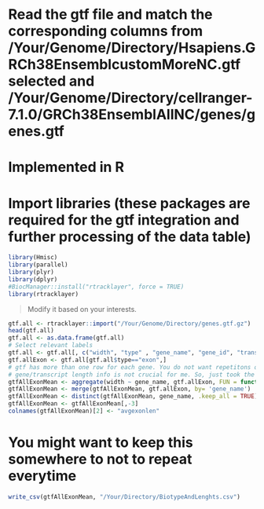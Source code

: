 # Read the gtf file and match the corresponding columns from /Your/Genome/Directory/Hsapiens.GRCh38EnsemblcustomMoreNC.gtf selected and /Your/Genome/Directory/cellranger-7.1.0/GRCh38EnsemblAllNC/genes/genes.gtf
# Implemented in R
# Import libraries (these packages are required for the gtf integration and further processing of the data table)

```r
library(Hmisc)
library(parallel)
library(plyr)
library(dplyr)
#BiocManager::install("rtracklayer", force = TRUE)
library(rtracklayer)
```
> Modify it based on your interests.

```r
gtf.all <- rtracklayer::import("/Your/Genome/Directory/genes.gtf.gz")
head(gtf.all)
gtf.all <- as.data.frame(gtf.all)
# Select relevant labels
gtf.all <- gtf.all[, c("width", "type" , "gene_name", "gene_id", "transcript_name", "transcript_id", "gene_biotype", "transcript_biotype")]
gtf.allExon <- gtf.all[gtf.all$type=="exon",]
# gtf has more than one row for each gene. You do not want repetitons on the name coloumn.
# gene/transcript length info is not crucial for me. So, just took the average here.
gtfAllExonMean <- aggregate(width ~ gene_name, gtf.allExon, FUN = function(x) if(is.numeric(x)) mean(x) else unique(x))
gtfAllExonMean <- merge(gtfAllExonMean, gtf.allExon, by= 'gene_name')
gtfAllExonMean <- distinct(gtfAllExonMean, gene_name, .keep_all = TRUE)
gtfAllExonMean <- gtfAllExonMean[,-3]
colnames(gtfAllExonMean)[2] <- "avgexonlen"
```
# You might want to keep this somewhere to not to repeat everytime

```r
write_csv(gtfAllExonMean, "/Your/Directory/BiotypeAndLenghts.csv")
```
